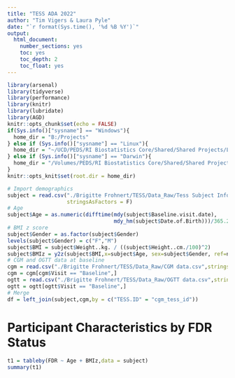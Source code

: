 ```yaml
---
title: "TESS ADA 2022"
author: "Tim Vigers & Laura Pyle"
date: "`r format(Sys.time(), '%d %B %Y')`"
output:
  html_document:
    number_sections: yes
    toc: yes
    toc_depth: 2
    toc_float: yes
---
```


```r
library(arsenal)
library(tidyverse)
library(performance)
library(knitr)
library(lubridate)
library(AGD)
knitr::opts_chunk$set(echo = FALSE)
if(Sys.info()["sysname"] == "Windows"){
  home_dir = "B:/Projects"
} else if (Sys.info()["sysname"] == "Linux"){
  home_dir = "~/UCD/PEDS/RI Biostatistics Core/Shared/Shared Projects/Laura/BDC/Projects"
} else if (Sys.info()["sysname"] == "Darwin"){
  home_dir = "/Volumes/PEDS/RI Biostatistics Core/Shared/Shared Projects/Laura/BDC/Projects"
}
knitr::opts_knit$set(root.dir = home_dir)
```

```r
# Import demographics
subject = read.csv("./Brigitte Frohnert/TESS/Data_Raw/Tess Subject Information.csv",
                   stringsAsFactors = F)
# Age 
subject$Age = as.numeric(difftime(mdy(subject$Baseline.visit.date), 
                                  mdy_hm(subject$Date.of.Birth)))/365.25
# BMI z score
subject$Gender = as.factor(subject$Gender)
levels(subject$Gender) = c("F","M")
subject$BMI = subject$Weight..kg. / ((subject$Height..cm./100)^2)
subject$BMIz = y2z(subject$BMI,x=subject$Age, sex=subject$Gender, ref=nl4.bmi)
# CGM and OGTT data at baseline
cgm = read.csv("./Brigitte Frohnert/TESS/Data_Raw/CGM data.csv",stringsAsFactors = F)
cgm = cgm[cgm$Visit == "Baseline",]
ogtt = read.csv("./Brigitte Frohnert/TESS/Data_Raw/OGTT data.csv",stringsAsFactors = F)
ogtt = ogtt[ogtt$Visit == "Baseline",]
# Merge
df = left_join(subject,cgm,by = c("TESS.ID" = "cgm_tess_id"))
```

# Participant Characteristics by FDR Status

```r
t1 = tableby(FDR ~ Age + BMIz,data = subject)
summary(t1)
```

